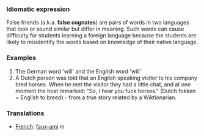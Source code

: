 ===Idiomatic expression===
False friends (a.k.a. '''false cognates''') are pairs of words in two languages that look or sound similar but differ in meaning. Such words can cause difficulty for students learning a foreign language because the students are likely to misidentify the words based on knowledge of their native language.

===Examples===
#The German word 'will' and the English word 'will'
#A Dutch person was told that an English speaking visitor to his company bred horses. When he met the visitor they had a little chat, and at one moment the host remarked: "So, I hear you fuck horses." (Dutch fokken = English to breed) - from a true story related by a Wiktionarian.

===Translations===
*[[French]]: [[faux-ami]] ''m''